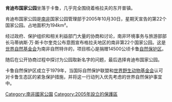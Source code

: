 {{Infobox protected area

| name =肯迪布国家公园

| iucn_category = II

| photo = Camdeboo.jpg

| photo_caption = 荒芜的峡谷

| photo_width =

| map = South Africa

| relief = 1

| map_caption = 公园的地理位置

| map_width =

| location = [[南非|南非]], 东开普

| nearest_city = 格拉夫-雷内特

| lat_d = 32

| lat_m = 15

| lat_s =

| lat_NS = S

| long_d = 24

| long_m = 30

| long_s =

| long_EW = E

| coords_ref =

| region = ZA-EC

| area = {{convert|194.05|km2|sqmi|abbr=on}}

| established = 1979 <small>(Karoo Nature Reserve)</small><br />30 October 2005 <small>(Camdeboo National Park)</small>

| visitation_num =

| visitation_year =

| governing_body = 南非国家公园

| world_heritage_site =

| url = http://www.sanparks.org/parks/camdeboo/

}}

'''肯迪布国家公园'''坐落于卡鲁，几乎完全围绕着格拉夫的东开普镇。

肯迪布国家公园是[[南非|南非]]国家公园管理部于2005年10月30日，星期天宣告的第22个国家公园。占地面积为194km²。

经过政府、保护组织和相关利益部门大量的协商和讨论，南非环境事务与旅游部部长马蒂纳斯·万·斯卡尔奎克公布意图宣布格拉夫地区的南非第22个国家公园。这是[[世界自然基金会|世界自然基金会]]为南非自然特许的，项目核心是捐赠14500公顷卡鲁[[自然保护区|自然保护区]]。

随后在公开协商过程中探讨为公园取新名字的问题，最后选择肯迪布国家公园。

卡鲁自然保护区成立于1979年，当国际自然保护联盟和[[世界野生动物基金会|世界野生动物基金会]]认可对卡鲁生态区的紧急保护措施，并将这一行动列入优先考虑的世界自然保护事宜中。

 

{{South African National Parks}}

[[Category:南非國家公園|Category:南非國家公園]]
[[Category:2005年設立的保護區|Category:2005年設立的保護區]]